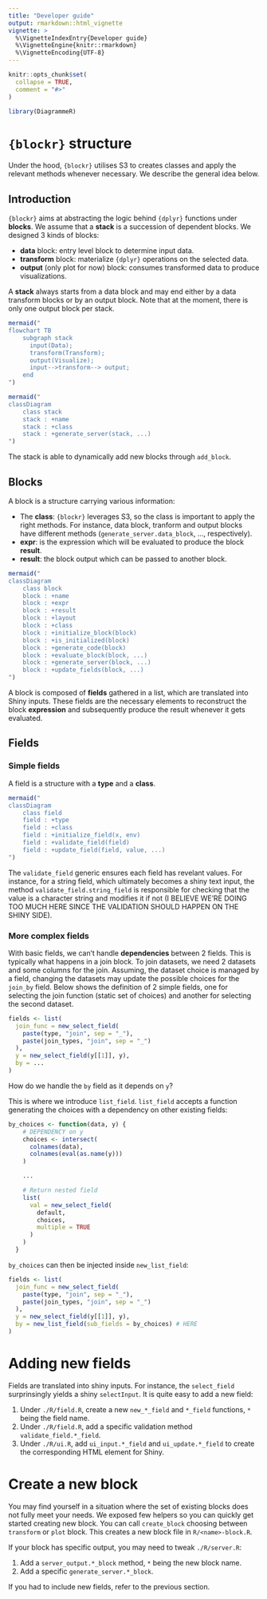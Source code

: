 ```yaml
---
title: "Developer guide"
output: rmarkdown::html_vignette
vignette: >
  %\VignetteIndexEntry{Developer guide}
  %\VignetteEngine{knitr::rmarkdown}
  %\VignetteEncoding{UTF-8}
---
```


```r
knitr::opts_chunk$set(
  collapse = TRUE,
  comment = "#>"
)
```

```r
library(DiagrammeR)
```

# `{blockr}` structure

Under the hood, `{blockr}` utilises S3 to creates classes and apply the relevant methods
whenever necessary. We describe the general idea below.

## Introduction

`{blockr}` aims at abstracting the logic behind `{dplyr}` functions
under __blocks__. We assume that a __stack__ is a succession
of dependent blocks. We designed 3 kinds of blocks:

- __data__ block: entry level block to determine input data.
- __transform__ block: materialize `{dplyr}` operations on the selected data.
- __output__ (only plot for now) block: consumes transformed data to produce visualizations.

A __stack__ always starts from a data block and may end either by a data transform blocks or by an output block.
Note that at the moment, there is only one output block per stack.

```r
mermaid("
flowchart TB
    subgraph stack
      input(Data);
      transform(Transform);
      output(Visualize);
      input-->transform--> output;
    end
")
```

```r
mermaid("
classDiagram
    class stack
    stack : +name
    stack : +class
    stack : +generate_server(stack, ...)
")
```

The stack is able to dynamically add new blocks through `add_block`.

## Blocks

A block is a structure carrying various information:

- The __class__: `{blockr}` leverages S3, so the class is important to apply
the right methods. For instance, data block, tranform and output blocks have different methods (`generate_server.data_block`, ..., respectively).
- __expr__: is the expression which will be evaluated to produce the block __result__.
- __result__: the block output which can be passed to another block.

```r
mermaid("
classDiagram
    class block
    block : +name
    block : +expr
    block : +result
    block : +layout
    block : +class
    block : +initialize_block(block)
    block : +is_initialized(block)
    block : +generate_code(block)
    block : +evaluate_block(block, ...)
    block : +generate_server(block, ...)
    block : +update_fields(block, ...)
")
```

A block is composed of __fields__ gathered in a list, which are translated into Shiny inputs.
These fields are the necessary elements to reconstruct the block __expression__ and subsequently
produce the result whenever it gets evaluated.

## Fields

### Simple fields

A field is a structure with a __type__ and a __class__.

```r
mermaid("
classDiagram
    class field
    field : +type
    field : +class
    field : +initialize_field(x, env)
    field : +validate_field(field)
    field : +update_field(field, value, ...)
")
```

The `validate_field` generic ensures each field has revelant values. For instance, for a string field,
which ultimately becomes a shiny text input, the method `validate_field.string_field` is responsible
for checking that the value is a character string and modifies it if not (I BELIEVE WE'RE DOING
TOO MUCH HERE SINCE THE VALIDATION SHOULD HAPPEN ON THE SHINY SIDE).

### More complex fields

With basic fields, we can't handle __dependencies__ between 2 fields. This is typically what happens
in a join block. To join datasets, we need 2 datasets and some columns for the join. Assuming, 
the dataset choice is managed by a field, changing the datasets may update the possible
choices for the `join_by` field. Below shows the definition of 2 simple fields, one for selecting
the join function (static set of choices) and another for selecting the second dataset.

```r
fields <- list(
  join_func = new_select_field(
    paste(type, "join", sep = "_"),
    paste(join_types, "join", sep = "_")
  ),
  y = new_select_field(y[[1]], y),
  by = ...
)
```

How do we handle the `by` field as it depends on `y`?

This is where we introduce `list_field`. `list_field` accepts a function generating 
the choices with a dependency on other existing fields:

```r
by_choices <- function(data, y) {
    # DEPENDENCY on y
    choices <- intersect(
      colnames(data),
      colnames(eval(as.name(y)))
    )

    ...

    # Return nested field
    list(
      val = new_select_field(
        default,
        choices,
        multiple = TRUE
      )
    )
  }
```

`by_choices` can then be injected inside `new_list_field`:

```r
fields <- list(
  join_func = new_select_field(
    paste(type, "join", sep = "_"),
    paste(join_types, "join", sep = "_")
  ),
  y = new_select_field(y[[1]], y),
  by = new_list_field(sub_fields = by_choices) # HERE
)
```

# Adding new fields

Fields are translated into shiny inputs. For instance, the `select_field` surprinsingly
yields a shiny `selectInput`. It is quite easy to add a new field:

1. Under `./R/field.R`, create a new `new_*_field` and `*_field` functions, `*` being the field name.
2. Under `./R/field.R`, add a specific validation method `validate_field.*_field`.
3. Under `./R/ui.R`, add `ui_input.*_field` and `ui_update.*_field` 
to create the corresponding HTML element for Shiny.

# Create a new block

You may find yourself in a situation where the set of existing blocks does not fully meet
your needs. We exposed few helpers so you can quickly get started creating new block. You can call
`create_block` choosing between `transform` or `plot` block. This creates a new block file
in `R/<name>-block.R`.

If your block has specific output, you may need to tweak `./R/server.R`:

1. Add a `server_output.*_block` method, `*` being the new block name.
2. Add a specific `generate_server.*_block`.

If you had to include new fields, refer to the previous section.